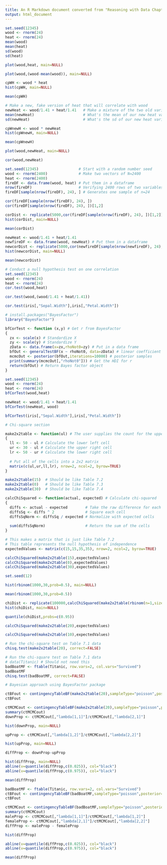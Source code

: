 ```yaml
---
title: An R Markdown document converted from "Reasoning with Data Chapter 7.ipynb"
output: html_document
---
```


```r
set.seed(12345)
wood <- rnorm(24)
heat <- rnorm(24)
mean(wood)
mean(heat)
sd(wood)
sd(heat)
```

```r
plot(wood,heat, main=NULL) 
```

```r
plot(wood,(wood-mean(wood)), main=NULL)
```

```r
cpWH <- wood * heat
hist(cpWH, main=NULL)
```

```r
mean(cpWH)
```

```r
# Make a new, fake version of heat that will correlate with wood
newHeat <- wood/1.41 + heat/1.41   # Make a mixture of the two old variables
mean(newHeat)                      # What's the mean of our new heat variable?
sd(newHeat)                        # What's the sd of our new heat variable?
```

```r
cpWnewH <- wood * newHeat
hist(cpWnewH, main=NULL)
```

```r
mean(cpWnewH)
```

```r
plot(wood,newHeat, main=NULL) 
```

```r
cor(wood,newHeat)
```

```r
set.seed(12345)                  # Start with a random number seed
wood <- rnorm(2400)              # Make two vectors of N=2400
heat <- rnorm(2400)
fireDF <- data.frame(wood, heat) # Put them in a dataframe
nrow(fireDF)                     # Verifying 2400 rows of two variables
fireDF[sample(nrow(fireDF), 24), ] # Generates one sample of n=24  
```

```r
cor(fireDF[sample(nrow(fireDF), 24), ])
cor(fireDF[sample(nrow(fireDF), 24), ])[1,2]
```

```r
corDist <- replicate(5000,cor(fireDF[sample(nrow(fireDF), 24), ])[1,2])
hist(corDist, main=NULL)
```

```r
mean(corDist)
```

```r
newHeat <- wood/1.41 + heat/1.41
newfireDF <- data.frame(wood, newHeat) # Put them in a dataframe
newcorDist <- replicate(5000,cor(newfireDF[sample(nrow(newfireDF), 24), ])[1,2],simplify=TRUE)
hist(newcorDist, main=NULL)
```

```r
mean(newcorDist)
```

```r
# Conduct a null hypothesis test on one correlation
set.seed(12345)
wood <- rnorm(24)
heat <- rnorm(24)
cor.test(wood,heat)

cor.test(wood,(wood/1.41 + heat/1.41))
```

```r
cor.test(iris[,"Sepal.Width"],iris[,"Petal.Width"])
```

```r
# install.packages("BayesFactor")
library("BayesFactor")
```

```r
bfCorTest <- function (x,y) # Get r from BayesFactor
{
  zx <- scale(x) # Standardize X
  zy <- scale(y) # Standardize Y
  zData <- data.frame(x=zx,rhoNot0=zy) # Put in a data frame
  bfOut <- generalTestBF(x ~ rhoNot0, data=zData) # linear coefficient
  mcmcOut <- posterior(bfOut,iterations=10000) # posterior samples
  print(summary(mcmcOut[,"rhoNot0"])) # Get the HDI for r
  return(bfOut) # Return Bayes factor object
}
```

```r
set.seed(12345)
wood <- rnorm(24)
heat <- rnorm(24)
bfCorTest(wood,heat)
```

```r
newHeat <- wood/1.41 + heat/1.41
bfCorTest(newHeat, wood)
```

```r
bfCorTest(iris[,"Sepal.Width"],iris[,"Petal.Width"])
```

```r
# Chi-square section

make2x2table <- function(ul) # The user supplies the count for the upper left cell
{
  ll <- 50 - ul # Calculate the lower left cell
  ur <- 30 - ul # Calculate the upper right cell
  lr <- 50 - ur # Calculate the lower right cell
  
  # Put all of the cells into a 2x2 matrix
  matrix(c(ul,ur,ll,lr), nrow=2, ncol=2, byrow=TRUE)
}
```

```r
make2x2table(15)  # Should be like Table 7.2
make2x2table(0)   # Should be like Table 7.3
make2x2table(30)  # Should be like Table 7.4
```

```r
calcChiSquared <- function(actual, expected) # Calculate chi-squared
{
  diffs <- actual - expected        # Take the raw difference for each cell
  diffsSq <- diffs ^ 2              # Square each cell
  diffsSqNorm <- diffsSq / expected # Normalize with expected cells
  
  sum(diffsSqNorm)                  # Return the sum of the cells
}
```

```r
# This makes a matrix that is just like Table 7.2
# This table represents the null hypothesis of independence
expectedValues <- matrix(c(15,15,35,35), nrow=2, ncol=2, byrow=TRUE)

calcChiSquared(make2x2table(15),expectedValues)
calcChiSquared(make2x2table(0),expectedValues)
calcChiSquared(make2x2table(30),expectedValues)
```

```r
set.seed(12)

hist(rbinom(1000,30,prob=0.5), main=NULL)
```

```r
mean(rbinom(1000,30,prob=0.5))
```

```r
chiDist <- replicate(100000,calcChiSquared(make2x2table(rbinom(n=1,size=30,prob=0.5)),expectedValues))
hist(chiDist, main=NULL)

```

```r
quantile(chiDist,probs=c(0.95))
```

```r
calcChiSquared(make2x2table(20),expectedValues)

calcChiSquared(make2x2table(10),expectedValues)
```

```r
# Run the chi-square test on Table 7.1 data
chisq.test(make2x2table(20), correct=FALSE)
```

```r
# Run the chi-square test on Table 7.1 data
# data(Titanic) # Should not need this
badBoatMF <- ftable(Titanic, row.vars=2, col.vars="Survived")
badBoatMF
chisq.test(badBoatMF, correct=FALSE)
```

```r
# Bayesian approach using BayesFactor package

ctBFout <- contingencyTableBF(make2x2table(20),sampleType="poisson",posterior=FALSE)
ctBFout

ctMCMCout <- contingencyTableBF(make2x2table(20),sampleType="poisson",posterior=TRUE,iterations=10000)
summary(ctMCMCout)
downProp <- ctMCMCout[,"lambda[1,1]"]/ctMCMCout[,"lambda[2,1]"]

```

```r
hist(downProp, main=NULL)
```

```r
upProp <- ctMCMCout[,"lambda[1,2]"]/ctMCMCout[,"lambda[2,2]"]
```

```r
hist(upProp, main=NULL)
```

```r
diffProp <- downProp-upProp

hist(diffProp, main=NULL)
abline(v=quantile(diffProp,c(0.025)), col="black")
abline(v=quantile(diffProp,c(0.975)), col="black")


```

```r
mean(diffProp)
```

```r
badBoatMF <- ftable(Titanic, row.vars=2, col.vars="Survived")
ctBFout <- contingencyTableBF(badBoatMF,sampleType="poisson",posterior=FALSE)
ctBFout

ctMCMCout <- contingencyTableBF(badBoatMF,sampleType="poisson",posterior=TRUE,iterations=10000)
summary(ctMCMCout)
maleProp <- ctMCMCout[,"lambda[1,1]"]/ctMCMCout[,"lambda[1,2]"]
femaleProp <- ctMCMCout[,"lambda[2,1]"]/ctMCMCout[,"lambda[2,2]"]
diffProp <- maleProp - femaleProp
```

```r
hist(diffProp)

abline(v=quantile(diffProp,c(0.025)), col="black")
abline(v=quantile(diffProp,c(0.975)), col="black")
```

```r
mean(diffProp)
```

